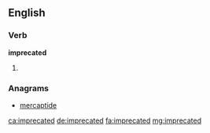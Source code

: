==English==

===Verb===
'''imprecated'''

# {{en-past of|imprecate}}

===Anagrams===
* [[mercaptide#English|mercaptide]]

[[ca:imprecated]]
[[de:imprecated]]
[[fa:imprecated]]
[[mg:imprecated]]